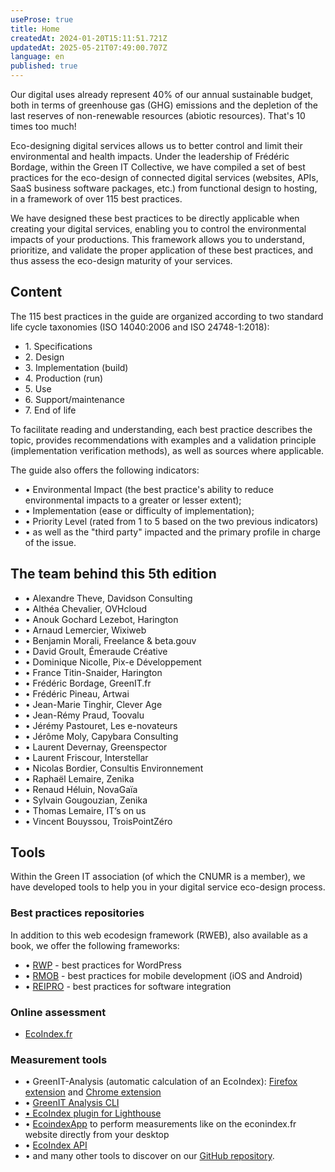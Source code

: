 ```yaml
---
useProse: true
title: Home
createdAt: 2024-01-20T15:11:51.721Z
updatedAt: 2025-05-21T07:49:00.707Z
language: en
published: true
---
```


Our digital uses already represent 40% of our annual sustainable budget, both in terms of greenhouse gas (GHG) emissions and the depletion of the last reserves of non-renewable resources (abiotic resources). That's 10 times too much! 

Eco-designing digital services allows us to better control and limit their environmental and health impacts. Under the leadership of Frédéric Bordage, within the Green IT Collective, we have compiled a set of best practices for the eco-design of connected digital services (websites, APIs, SaaS business software packages, etc.) from functional design to hosting, in a framework of over 115 best practices.

<CTAWithIcon label="Discover best practices" url="/fr/fiches" target="_self" />

We have designed these best practices to be directly applicable when creating your digital services, enabling you to control the environmental impacts of your productions. This framework allows you to understand, prioritize, and validate the proper application of these best practices, and thus assess the eco-design maturity of your services. 

## Content

The 115 best practices in the guide are organized according to two standard life cycle taxonomies (ISO 14040:2006 and ISO 24748-1:2018):

* 1\. Specifications 
* 2\. Design
* 3\. Implementation (build) 
* 4\. Production (run)
* 5\. Use 
* 6\. Support/maintenance 
* 7\. End of life

To facilitate reading and understanding, each best practice describes the topic, provides recommendations with examples and a validation principle (implementation verification methods), as well as sources where applicable.

The guide also offers the following indicators: 

* • Environmental Impact (the best practice's ability to reduce environmental impacts to a greater or lesser extent); 
* • Implementation (ease or difficulty of implementation); 
* • Priority Level (rated from 1 to 5 based on the two previous indicators) 
* • as well as the "third party" impacted and the primary profile in charge of the issue.

## The team behind this 5th edition

* • Alexandre Theve, Davidson Consulting
* • Althéa Chevalier, OVHcloud
* • Anouk Gochard Lezebot, Harington
* • Arnaud Lemercier, Wixiweb
* • Benjamin Morali, Freelance & beta.gouv
* • David Groult, Émeraude Créative
* • Dominique Nicolle, Pix-e Développement
* • France Titin-Snaider, Harington
* • Frédéric Bordage, GreenIT.fr
* • Frédéric Pineau, Artwai
* • Jean-Marie Tinghir, Clever Age
* • Jean-Rémy Praud, Toovalu
* • Jérémy Pastouret, Les e-novateurs
* • Jérôme Moly, Capybara Consulting
* • Laurent Devernay, Greenspector
* • Laurent Friscour, Interstellar
* • Nicolas Bordier, Consultis Environnement
* • Raphaël Lemaire, Zenika
* • Renaud Héluin, NovaGaïa
* • Sylvain Gougouzian, Zenika
* • Thomas Lemaire, IT’s on us
* • Vincent Bouyssou, TroisPointZéro

<CTAWithIcon icon="tabler:brand-github" label="Contribute" url="https://github.com/cnumr/best-practices-wordpress/blob/main/CONTRIBUTING.md/" target="_blank" />

## Tools

Within the Green IT association (of which the CNUMR is a member), we have developed tools to help you in your digital service eco-design process. 

### Best practices repositories

In addition to this web ecodesign framework (RWEB), also available as a book, we offer the following frameworks: 

* • [RWP](https://ref.greenit.fr/wp/) - best practices for WordPress 
* • [RMOB](https://github.com/cnumr/best-practices-mobile) - best practices for mobile development (iOS and Android) 
* • [REIPRO](https://github.com/cnumr/best-practices-packaged-software) - best practices for software integration

### Online assessment

* [EcoIndex.fr](https://www.ecoindex.fr/)

### Measurement tools

* • GreenIT-Analysis (automatic calculation of an EcoIndex): [Firefox extension](https://addons.mozilla.org/fr/firefox/addon/greenit-analysis/) and [Chrome extension](https://chrome.google.com/webstore/detail/greenit-analysis/mofbfhffeklkbebfclfaiifefjflcpad) 
* • [GreenIT Analysis CLI](https://github.com/cnumr/GreenIT-Analysis-cli) 
* [• EcoIndex plugin for Lighthouse](https://github.com/cnumr/lighthouse-plugin-ecoindex) 
* • [EcoindexApp](https://github.com/cnumr/EcoindexApp) to perform measurements like on the econindex.fr website directly from your desktop 
* • [EcoIndex API](https://github.com/cnumr/ecoindex_api) 
* • and many other tools to discover on our [GitHub repository](https://github.com/cnumr).
